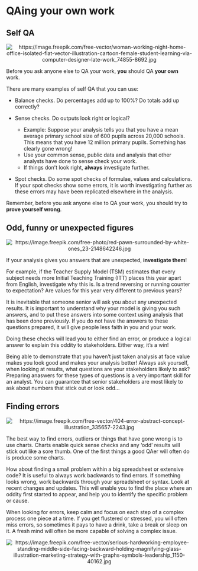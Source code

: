 # QAing your own work

## Self QA

<center>

![](pictures/self_qa_pic.jpg "https://image.freepik.com/free-vector/woman-working-night-home-office-isolated-flat-vector-illustration-cartoon-female-student-learning-via-computer-designer-late-work_74855-8692.jpg")

</center>

Before you ask anyone else to QA your work, **you** should QA **your own** work.

There are many examples of self QA that you can use:

* Balance checks. Do percentages add up to 100%?  Do totals add up correctly?

* Sense checks. Do outputs look right or logical?
  + Example: Suppose your analysis tells you that you have a mean average primary school size of 600 pupils across 20,000 schools. This means that you have 12 million primary pupils. Something has clearly gone wrong!
  + Use your common sense, public data and analysis that other analysts have done to sense check your work.
  + If things don't look right, **always** investigate further.
  
* Spot checks. Do some spot checks of formulae, values and calculations. If your spot checks show some errors, it is worth investigating further as these errors may have been replicated elsewhere in the analysis.

Remember, before you ask anyone else to QA your work, you should try to **prove yourself wrong**.

## Odd, funny or unexpected figures

<center>

![](pictures/outlier_pic.jpg "https://image.freepik.com/free-photo/red-pawn-surrounded-by-white-ones_23-2148642246.jpg")

</center>

If your analysis gives you answers that are unexpected, **investigate them**!

For example, if the Teacher Supply Model (TSM) estimates that every subject needs more Initial Teaching Training (ITT) places this year apart from English, investigate why this is. Is a trend reversing or running counter to expectation? Are values for this year very different to previous years?

It is inevitable that someone senior will ask you about any unexpected results. It is important to understand why your model is giving you such answers, and to put these answers into some context using analysis that has been done previously. If you do not have the answers to these questions prepared, it will give people less faith in you and your work.

Doing these checks will lead you to either find an error, or produce a logical answer to explain this oddity to stakeholders. Either way, it's a win!

Being able to demonstrate that you haven't just taken analysis at face value makes you look good and makes your analysis better! Always ask yourself, when looking at results, what questions are your stakeholders likely to ask? Preparing anaswers for these types of questions is a very important skill for an analyst. You can guarantee that senior stakeholders are most likely to ask about numbers that stick out or look odd...

## Finding errors

<center>

![](pictures\error_pic.jpg "https://image.freepik.com/free-vector/404-error-abstract-concept-illustration_335657-2243.jpg")

</center>

The best way to find errors, outliers or things that have gone wrong is to use charts. Charts enable quick sense checks and any 'odd' results will stick out like a sore thumb. One of the first things a good QAer will often do is produce some charts.

How about finding a small problem within a big spreadsheet or extensive code? It is useful to always work backwards to find errors. If something looks wrong, work backwards through your spreadsheet or syntax. Look at recent changes and updates. This will enable you to find the place where an oddity first started to appear, and help you to identify the specific problem or cause.

When looking for errors, keep calm and focus on each step of a complex process one piece at a time. If you get flustered or stressed, you will often miss errors, so sometimes it pays to have a drink, take a break or sleep on it. A fresh mind will often be more capable of solving a complex issue.

<center>

![](pictures\work_pic.jpg "https://image.freepik.com/free-vector/serious-hardworking-employee-standing-middle-side-facing-backward-holding-magnifying-glass-illustration-marketing-strategy-with-graphs-symbols-leadership_1150-40162.jpg")

</center>